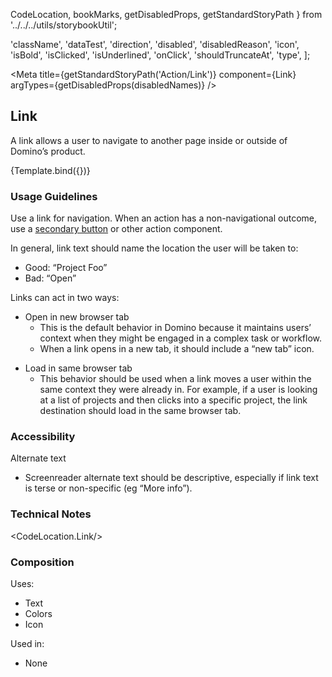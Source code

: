   CodeLocation,
  bookMarks,
  getDisabledProps,
  getStandardStoryPath
} from '../../../utils/storybookUtil';

  'className',
  'dataTest',
  'direction',
  'disabled',
  'disabledReason',
  'icon',
  'isBold',
  'isClicked',
  'isUnderlined',
  'onClick',
  'shouldTruncateAt',
  'type',
];

<Meta
  title={getStandardStoryPath('Action/Link')}
  component={Link}
  argTypes={getDisabledProps(disabledNames)}
/>

## Link
A link allows a user to navigate to another page inside or outside of Domino’s product.



<Canvas>
  <Story
    name="Link"
    args={{
      href: 'https://www.dominodatalab.com/',
      children: 'Link',
      openInNewTab: true,
      download: false,
      title: 'title',
      type: "icon-link-end",
    }}
  >
    {Template.bind({})}
  </Story>
</Canvas>

### Usage Guidelines
Use a link for navigation. When an action has a non-navigational outcome, use a <a href={bookMarks.SECONDARY_BUTTON}>secondary button</a>
or other action component.

In general, link text should name the location the user will be taken to:
* Good: “Project Foo”
* Bad: “Open”

Links can act in two ways:
* Open in new browser tab
  * This is the default behavior in Domino because it maintains users’ context when they might be engaged in a complex task or workflow.
  * When a link opens in a new tab, it should include a “new tab” icon.
- Load in same browser tab
  - This behavior should be used when a link moves a user within the same context they were already in. For example, if a user is looking at a list of projects and then clicks into a specific project, the link destination should load in the same browser tab.

### Accessibility
Alternate text
* Screenreader alternate text should be descriptive, especially if link text is terse or non-specific (eg “More info”).

### Technical Notes
<CodeLocation.Link/>

### Composition
Uses:
* Text
* Colors
* Icon

Used in:
* None
